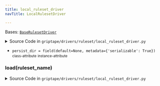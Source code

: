 ```yaml
---
title: local_ruleset_driver
navTitle: LocalRulesetDriver

---
```


<span id="griptape.drivers.ruleset.local_ruleset_driver.LocalRulesetDriver"></span>

Bases:
 [`BaseRulesetDriver`](./#griptape.drivers.ruleset.BaseRulesetDriver "BaseRulesetDriver (griptape.drivers.ruleset.BaseRulesetDriver)")

<details><summary>Source Code in <code>griptape&#47;drivers&#47;ruleset&#47;local_ruleset_driver.py</code></summary>

```python
@define(kw_only=True)
class LocalRulesetDriver(BaseRulesetDriver):
    persist_dir: Optional[str] = field(default=None, metadata={"serializable": True})

    def load(self, ruleset_name: str) -> tuple[list[BaseRule], dict[str, Any]]:
        if self.persist_dir is None:
            return [], {}

        file_name = os.path.join(self.persist_dir, ruleset_name)

        if (
            file_name is not None
            and os.path.exists(file_name)
            and (loaded_str := Path(file_name).read_text()) is not None
        ):
            try:
                return self._from_ruleset_dict(json.loads(loaded_str))
            except Exception as e:
                raise ValueError(f"Unable to load data from {file_name}") from e

        if self.raise_not_found:
            raise ValueError(f"Ruleset not found with name {file_name}")
        return [], {}
```

</details>

-   `persist_dir = field(default=None, metadata={'serializable': True})` <small>class-attribute</small> <small>instance-attribute</small>  <span id="griptape.drivers.ruleset.local_ruleset_driver.LocalRulesetDriver.persist_dir"></span> 

<span id="griptape.drivers.ruleset.local_ruleset_driver.LocalRulesetDriver.load"></span>

### load(ruleset_name)

<details><summary>Source Code in <code>griptape&#47;drivers&#47;ruleset&#47;local_ruleset_driver.py</code></summary>

```python
def load(self, ruleset_name: str) -> tuple[list[BaseRule], dict[str, Any]]:
    if self.persist_dir is None:
        return [], {}

    file_name = os.path.join(self.persist_dir, ruleset_name)

    if (
        file_name is not None
        and os.path.exists(file_name)
        and (loaded_str := Path(file_name).read_text()) is not None
    ):
        try:
            return self._from_ruleset_dict(json.loads(loaded_str))
        except Exception as e:
            raise ValueError(f"Unable to load data from {file_name}") from e

    if self.raise_not_found:
        raise ValueError(f"Ruleset not found with name {file_name}")
    return [], {}
```

</details>
